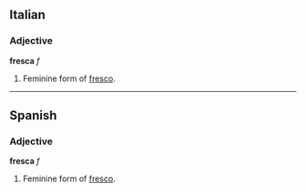 ==Italian==
===Adjective===
'''fresca''' ''f''

#Feminine form of [[fresco#Italian|fresco]].

----
==Spanish==
===Adjective===
'''fresca''' ''f''

#Feminine form of [[fresco#Spanish|fresco]].